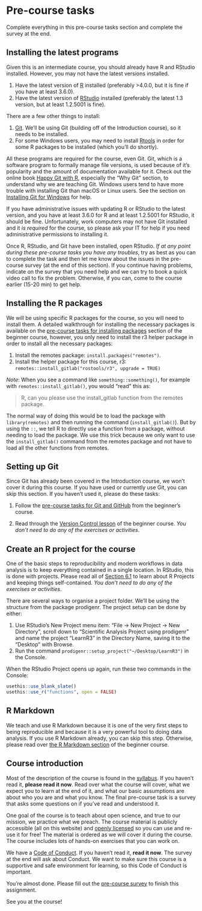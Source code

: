 # Pre-course tasks {#pre-course}

Complete everything in this pre-course tasks section and complete the survey
at the end.

## Installing the latest programs

Given this is an intermediate course, you should already have R and RStudio
installed. However, you may not have the latest versions installed.

1. Have the latest version of [R](https://cloud.r-project.org/index.html)
installed (preferably >4.0.0, but it is fine if you have at least 3.6.0).
1. Have the latest version of [RStudio](https://www.rstudio.com/products/rstudio/download/#download)
installed (preferably the latest 1.3 version, but at least 1.2.5001 is fine).

There are a few other things to install:

1. [Git](https://git-scm.com/downloads). We'll be using Git 
(building off of the Introduction course), so it needs to be installed.
1. For some Windows users, you may need to install [Rtools](https://cran.r-project.org/bin/windows/Rtools/Rtools35.exe)
in order for some R packages to be installed (which you'll do shortly).

All these programs are required for the course, even Git.
Git, which is a software program to formally manage file versions, 
is used because of it's popularity and the amount of documentation available for it.
Check out the online book [Happy Git with R](https://happygitwithr.com/),
especially the "Why Git" section, to understand why we are teaching Git.
Windows users tend to have more trouble with installing Git than macOS or Linux users.
See the section on [Installing Git for Windows](https://happygitwithr.com/install-git.html#install-git-windows) for help.

If you have administrative issues with updating R or RStudio to the latest version,
and you have at least 3.6.0 for R and at least 1.2.5001 for RStudio, 
it should be fine. Unfortunately, work computers may not have Git installed and
it *is required* for the course, so please ask your IT for help if you need
administrative permissions to installing it.

Once R, RStudio, and Git have been installed, open RStudio. 
*If at any point during these pre-course tasks you have any troubles*, 
try as best as you can to complete the task and then let me know about the
issues in the pre-course survey (at the end of this section). 
If you continue having problems, indicate on the survey that you need help
and we can try to book a quick video call to fix the problem. 
Otherwise, if you can, come to the course earlier (15-20 min) to get help.

## Installing the R packages

We will be using specific R packages for the course, 
so you will need to install them.
A detailed walkthrough for installing the necessary packages is
available on the [pre-course tasks for installing packages](https://r-cubed-v2.rostools.org/pre-course.html#installing-r-packages)
section of the beginner course,
however, you only need to install the r3 helper package in order to install
all the necessary packages:

1. Install the remotes package: `install.packages("remotes")`.
2. Install the helper package for this course, r3: `remotes::install_gitlab("rostools/r3", upgrade = TRUE)`

*Note*: When you see a command like `something::something()`,
for example with `remotes::install_gitlab()`, you would "read" this as:

> R, can you please use the install_gitlab function from the remotes package.

The normal way of doing this would be to load the package with `library(remotes)` 
and then running the command (`install_gitlab()`).
But by using the `::`, we tell R to directly use a function from a package,
without needing to load the package. We use this trick because we only want to
use the `install_gitlab()` command from the remotes package and not have to load
all the other functions from remotes.

## Setting up Git

Since Git has already been covered in the Introduction course, 
we won't cover it during this course.
If you have used or currently use Git, you can skip this section.
If you haven't used it, please do these tasks:

1. Follow the [pre-course tasks for Git and GitHub](https://r-cubed-v2.rostools.org/pre-course.html#setting-up-git-and-github)
from the beginner's course.

2. Read through the 
[Version Control lesson](https://r-cubed-v2.rostools.org/version-control.html)
of the beginner course.
*You don't need to do any of the exercises or activities*.

## Create an R project for the course

One of the basic steps to reproducibility and modern workflows in data analysis
is to keep everything contained in a single location.
In RStudio, this is done with projects.
Please read all of [Section 6.1](https://r-cubed-v2.rostools.org/r-project-management.html#what-is-a-project-and-why-use-it)
to learn about R Projects and keeping things self-contained. 
*You don't need to do any of the exercises or activities*.

There are several ways to organise a project folder.
We’ll be using the structure from the package prodigenr. 
The project setup can be done by either:

1. Use RStudio's New Project menu item: "File -> New Project -> New Directory",
scroll down to "Scientific Analysis Project using prodigenr" and name the project
"LearnR3" in the Directory Name, saving it to the "Desktop" with Browse.
2. Run the command `prodigenr::setup_project("~/Desktop/LearnR3")` in the Console.

When the RStudio Project opens up again, run these two commands in the Console:

```r
usethis::use_blank_slate()
usethis::use_r("functions", open = FALSE)
```

## R Markdown

We teach and use R Markdown because it is one of the very first steps to being
reproducible and because it is a very powerful tool to doing data analysis.
If you use R Markdown already, you can skip this step. Otherwise,
please read over [the R Markdown section](https://r-cubed-v2.rostools.org/reproducible-documents.html)
of the beginner course.

## Course introduction

Most of the description of the course is found in the [syllabus](syllabus.html).
If you haven't read it, **please read it now**.
Read over what the course will cover, 
what we expect you to learn at the end of it,
and what our basic assumptions are about who you are and what you know.
The final pre-course task is a survey that asks some questions on if you've read
and understood it.

One goal of the course is to teach about open science,
and true to our mission, we practice what we preach.
The course material is publicly accessible (all on this website) and 
[openly licensed](index.html#licensing) so you can use and re-use it for free!
The material is ordered as we will cover it during the course.
The course includes lots of hands-on exercises that you can work on.

We have a [Code of Conduct](conduct.html).
If you haven't read it, **read it now**. 
The survey at the end will ask about Conduct.
We want to make sure this course is a supportive 
and safe environment for learning,
so this Code of Conduct is important.

You're almost done.
Please fill out the [pre-course survey] to finish this assignment.

[pre-course survey]: https://docs.google.com/forms/d/e/1FAIpQLSeuMe485zZXlG9uQlUgcgsWBJvpHUB_-bMVkEtA4moWK_oUoQ/viewform?usp=sf_link

See you at the course!
